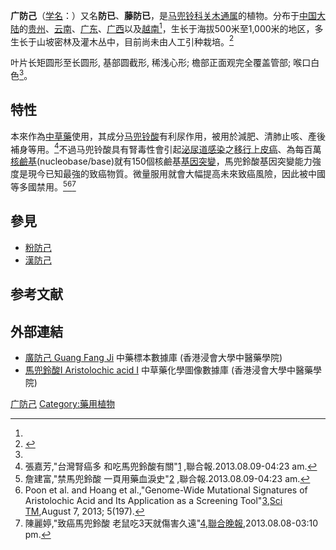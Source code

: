 {{Speciesbox
| status = 
| status_system = 
| image =
| genus = Isotrema
| species = fangchi
| authority =  (Y. C. Wu ex L. D. Chow & S. M. Hwang) X. X. Zhu, S. Liao & J. S.Ma
| synonyms = 
* 防己马兜铃 ''Aristolochia fangchi'' Y. C. Wu ex L. D. Chow & S. M. Hwang
| synonyms_ref = <ref name="biods.2019183">{{cite journal |last1=Xinxin |first1=Zhu |last2=Jun |first2=Wang |last3=Shuai |first3=Liao |last4=Jinshuang |first4=Ma |title=Synopsis of Aristolochia L. and Isotrema Raf. (Aristolochiaceae) in China |journal=Biodiversity Science |date=2019-10-20 |volume=27 |issue=10 |pages=1143 |doi=10.17520/biods.2019183}}</ref>
}}

'''广防己'''（[[学名|学名]]：{{lang|la|''Isotrema fangchi''}}）又名'''防已'''、'''藤防已'''，是[[马兜铃科|马兜铃科]][[关木通属|关木通属]]的植物。分布于[[中国大陆|中国大陆]]的[[贵州|贵州]]、[[云南|云南]]、[[广东|广东]]、[[广西|广西]]以及[[越南|越南]]<ref name="biods.2019183" />，生长于海拔500米至1,000米的地区，多生长于山坡密林及灌木丛中，目前尚未由人工引种栽培。<ref>{{cite web| url =http://www.bioinfo.cn/db05/KmzwSpecies.php?action=view&id=334| title =广防己| work =《中国高等植物数据库全库》| publisher =中国科学院微生物研究所| author =昆明植物研究所| accessdate =2009-02-21| deadurl =yes| archiveurl =https://web.archive.org/web/20160305001943/http://www.bioinfo.cn/db05/KmzwSpecies.php?action=view&id=334| archivedate =2016-03-05}}</ref>

叶片长矩圆形至长圆形, 基部圆截形, 稀浅心形; 檐部正面观完全覆盖管部; 喉口白色<ref name="biods.2019183" />。

==特性==
本來作為[[中药|中草藥]]使用，其成分[[马兜铃酸|马兜铃酸]]有利尿作用，被用於減肥、清肺止咳、產後補身等用。<ref>張嘉芳,"台灣腎癌多 和吃馬兜鈴酸有關"[http://udn.com/NEWS/HEALTH/HEA1/8085015.shtml] {{Wayback|url=http://udn.com/NEWS/HEALTH/HEA1/8085015.shtml |date=20130811004628 }},聯合報.2013.08.09-04:23 am.</ref>不過马兜铃酸具有腎毒性會引起[[泌尿道感染|泌尿道感染]]之[[移行上皮癌|移行上皮癌]]、為每百萬[[核鹼基|核鹼基]](nucleobase/base)就有150個核鹼基[[突变|基因突變]]，馬兜鈴酸基因突變能力強度是現今已知最強的致癌物質。微量服用就會大幅提高未來致癌風險，因此被中國等多國禁用。<ref>詹建富,"禁馬兜鈴酸 一頁用藥血淚史"[http://udn.com/NEWS/HEALTH/HEA1/禁馬兜鈴酸%20一頁用藥血淚史-8085009.shtml] {{Wayback|url=http://udn.com/NEWS/HEALTH/HEA1/%E7%A6%81%E9%A6%AC%E5%85%9C%E9%88%B4%E9%85%B8%20%E4%B8%80%E9%A0%81%E7%94%A8%E8%97%A5%E8%A1%80%E6%B7%9A%E5%8F%B2-8085009.shtml |date=20130811024744 }},聯合報.2013.08.09-04:23 am.</ref><ref>Poon et al. and Hoang et al.,"Genome-Wide Mutational Signatures of Aristolochic Acid and Its Application as a Screening Tool"[http://stm.sciencemag.org/gca?sendit.y=5&gca=scitransmed%3B5%2F197%2F197ra101&sendit=Get%20all%20checked%20abstract%28s%29]{{dead link|date=十一月 2017 |bot=InternetArchiveBot }},[[科學轉化醫學期刊|Sci TM]],August 7, 2013; 5(197).</ref><ref>陳麗婷,"致癌馬兜鈴酸 老鼠吃3天就傷害久遠"[http://udn.com/NEWS/HEALTH/HEA1/致癌馬兜鈴酸%20老鼠吃3天就傷害久遠-8083280.shtml],[[聯合晚報|聯合晚報]],2013.08.08-03:10 pm.</ref>

==參見==
*[[粉防己|粉防己]]
*[[漢防己|漢防己]]

==参考文献==
{{reflist}}

==外部連結==
* [http://libproject.hkbu.edu.hk/was40/outline?page=1&channelid=44273&searchword=%E5%BB%A3%E9%98%B2%E5%B7%B1&sortfield=+name_chi_sort 廣防己 Guang Fang Ji] {{Wayback|url=http://libproject.hkbu.edu.hk/was40/outline?page=1&channelid=44273&searchword=%E5%BB%A3%E9%98%B2%E5%B7%B1&sortfield=+name_chi_sort |date=20150714114804 }} 中藥標本數據庫 (香港浸會大學中醫藥學院) {{zh-hant}}{{en}}
* [https://web.archive.org/web/20160304094941/http://libproject.hkbu.edu.hk/was40/detail?channelid=22253&lang=cht&searchword=code%3DP00460 馬兜鈴酸I Aristolochic acid I] 中草藥化學圖像數據庫 (香港浸會大學中醫藥學院) {{zh}}{{en}}
{{Taxonbar|from=Q89019436}}
[[Category:关木通属|广防己]]
[[Category:藥用植物|Category:藥用植物]]